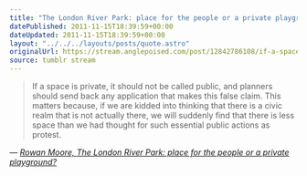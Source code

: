 ```yaml
---
title: "The London River Park: place for the people or a private playground?"
datePublished: 2011-11-15T18:39:59+00:00
dateUpdated: 2011-11-15T18:39:59+00:00
layout: "../../../layouts/posts/quote.astro"
originalUrl: https://stream.anglepoised.com/post/12842786108/if-a-space-is-private-it-should-not-be-called
source: tumblr stream
---
```


> If a space is private, it should not be called public, and planners should send back any application that makes this false claim. This matters because, if we are kidded into thinking that there is a civic realm that is not actually there, we will suddenly find that there is less space than we had thought for such essential public actions as protest.

— <cite>[Rowan Moore, _The London River Park: place for the people or a private playground?_](https://www.theguardian.com/artanddesign/2011/nov/13/london-river-park-floating-public-space)</cite>

